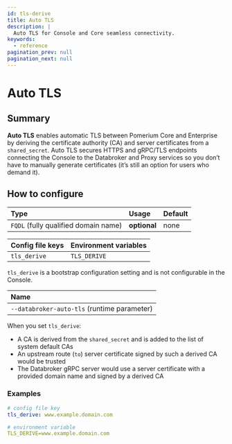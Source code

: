 ```yaml
---
id: tls-derive
title: Auto TLS
description: |
  Auto TLS for Console and Core seamless connectivity.
keywords:
  - reference
pagination_prev: null
pagination_next: null
---
```



# Auto TLS

## Summary

**Auto TLS** enables automatic TLS between Pomerium Core and Enterprise by deriving the certificate authority (CA) and server certificates from a `shared_secret`. Auto TLS secures HTTPS and gRPC/TLS endpoints connecting the Console to the Databroker and Proxy services so you don’t have to manually generate certificates (it’s still an option for users who demand it).

## How to configure

| **Type**                             | **Usage**    | **Default** |
| :----------------------------------- | :----------- | :---------- |
| `FQDL` (fully qualified domain name) | **optional** | none        |

<Tabs>
<TabItem value="Core" label="Core">

| **Config file keys** | **Environment variables** |
| :------------------- | :------------------------ |
| `tls_derive`         | `TLS_DERIVE`              |

</TabItem>
<TabItem value="Enterprise" label="Enterprise">

`tls_derive` is a bootstrap configuration setting and is not configurable in the Console.

</TabItem>
<TabItem value="Kubernetes" label="Kubernetes">

| **Name**                                    |
| :------------------------------------------ |
| `--databroker-auto-tls` (runtime parameter) |

</TabItem>
</Tabs>

When you set `tls_derive`:

- A CA is derived from the `shared_secret` and is added to the list of system default CAs
- An upstream route (`to`) server certificate signed by such a derived CA would be trusted
- The Databroker gRPC server would use a server certificate with a provided domain name and signed by a derived CA

### Examples

```yaml
# config file key
tls_derive: www.example.domain.com

# environment variable
TLS_DERIVE=www.example.domain.com
```
